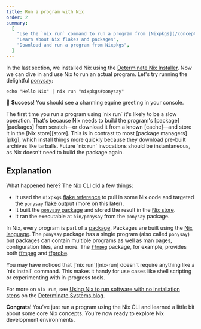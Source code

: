 ```yaml
---
title: Run a program with Nix
order: 2
summary:
  [
    "Use the `nix run` command to run a program from [Nixpkgs](/concepts/nixpkgs)",
    "Learn about Nix flakes and packages",
    "Download and run a program from Nixpkgs",
  ]
---
```


In the last section, we installed Nix using the [Determinate Nix Installer][nix-installer].
Now we can dive in and use Nix to run an actual program.
Let's try running the delightful [ponysay]:

```shell title="Pass a string to Ponysay"
echo "Hello Nix" | nix run "nixpkgs#ponysay"
```

:rocket: **Success**!
You should see a charming equine greeting in your console.

<Admonition warning title="This could take a while" id="nix-run-loading">
  The first time you run a program using `nix run` it's likely to be a slow
  operation. That's because Nix needs to build the program's [package][packages]
  from scratch&mdash;or download it from a known [cache]&mdash;and store it in
  the [Nix store][store]. This is in contrast to most [package managers][pkg],
  which install things more quickly because they download pre-built archives
  like tarballs. Future `nix run` invocations should be instantaneous, as Nix
  doesn't need to build the package again.
</Admonition>

## Explanation

What happened here? The [Nix] CLI did a few things:

- It used the `nixpkgs` [flake reference][ref] to pull in some Nix code and targeted the `ponysay` [flake output][output] (more on this later).
- It built the [`ponysay` package][ponysay] and stored the result in the [Nix store][store].
- It ran the executable at `bin/ponysay` from the `ponysay` package.

In Nix, every program is part of a [package][packages].
Packages are built using the [Nix language][derivations].
The `ponysay` package has a single program (also called `ponysay`) but packages can contain multiple programs as well as man pages, configuration files, and more.
The [`ffmpeg`][ffmpeg-pkg] package, for example, provides both [ffmpeg] and [ffprobe].

<Admonition success open title="Install and run in one command" id="nix-run-no-install">
You may have noticed that [`nix run`][nix-run] doesn't require anything like a `nix install` command.
This makes it handy for use cases like shell scripting or experimenting with in-progress tools.

For more on `nix run`, see [Using Nix to run software with no installation steps][nix-run-post] on the [Determinate Systems blog][blog].

</Admonition>

**Congrats**!
You've just run a program using the Nix CLI and learned a little bit about some core Nix concepts.
You're now ready to explore Nix development environments.

[blog]: https://determinate.systems/posts
[cache]: /concepts/caching
[derivations]: /concepts/nix-language#derivations
[ffmpeg]: https://ffmpeg.org
[ffmpeg-pkg]: https://github.com/NixOS/nixpkgs/blob/master/pkgs/development/libraries/ffmpeg/generic.nix
[ffprobe]: https://ffmpeg.org/ffprobe.html
[nix]: /concepts/nix
[nix-installer]: /concepts/nix-installer
[nix-run]: https://nixos.org/manual/nix/stable/command-ref/new-cli/nix3-run
[nix-run-post]: https://determinate.systems/posts/nix-run
[nixpkgs]: /concepts/nixpkgs
[output]: /concepts/flakes#outputs
[packages]: /concepts/packages
[ponysay]: https://github.com/erkin/ponysay
[pkg]: /concepts/package-management
[ref]: /concepts/flakes#references
[store]: /concepts/nix-store
[symlinked]: https://en.wikipedia.org/wiki/Symbolic_link
